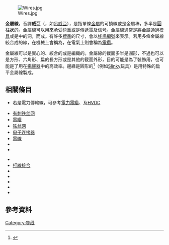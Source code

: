 [[File:Wires.jpg|thumb]]

'''金屬線'''，音譯'''威亞'''（{{Lang-en|Wire}}，如[[吊威亚|吊威亞]]），是指單條[[金屬|金屬]]的可撓線或是金屬棒，多半是[[圓柱狀|圓柱狀]]的。金屬線可以用來承受[[結構荷重|荷重]]或是傳遞[[電|電]]及[[信号_(信息论)|信号]]。金屬線通常是將金屬通過[[模具|模具]]或是{{le|引伸板|draw plate}}中的洞，{{le|引伸|drawing (manufacturing)}}而成。{{le|線規|Wire gauge}}有許多[[標準化|標準]]的尺寸，會以[[美国线规|线规編號]]來表示。若用多條金屬線絞合成的線，在機械上會稱為{{le|金屬索|wire rope}}，在電氣上則會稱為[[電纜|電纜]]。

金屬線可以是實心的、絞合的或是編織的。金屬線的截面多半是圓形，不過也可以是方形、六角形、扁的長方形或是其他的截面外形，目的可能是為了裝飾用，也可能是了用在[[揚聲器|揚聲器]]中的高效率{{le|音圈|voice coil}}。邊緣是圓形的<ref name=SwigerCoil>{{cite web|last=Swiger Coil Systems|title=Edgewound Coils|url=http://www.swigercoil.com/edge-wound-Coils_edge-bent-coils.asp|publisher=Swiger Coil Systems, A Wabtec Company|accessdate=1 January 2011|archive-url=https://web.archive.org/web/20101219053052/http://swigercoil.com/edge-wound-Coils_edge-bent-coils.asp#|archive-date=2010-12-19|dead-url=yes}}</ref>{{le|盤簧|coil spring}}（例如[[Slinky|Slinky]]玩具）是用特殊的扁平金屬線製成。

==相關條目==
*若是電力傳輸線，可參考[[電力電纜|電力電纜]]、{{le|高壓線|High-voltage cable}}及[[高壓直流輸電|HVDC]]
{{refbegin|2}}
*[[有刺铁丝网|有刺铁丝网]]
*[[電纜|電纜]]
*[[铁丝网|铁丝网]]
*[[电子连接器|电子连接器]]
*[[電線|電線]]
*{{le|利茲線|Litz wire}}
*{{le|鋼琴線|Piano wire}}
<!--*[[Razor_wire|Razor wire]]-->
<!--*[[THHN|THHN]]-->
*{{le|箔線|Tinsel wire}}
*[[打線接合|打線接合]]
*{{le|線規|Wire gauge}}
*{{le|鏈鏈接圍欄|Wire netting}}
*{{le|金屬索|wire rope}}
*{{le|繞絲珠寶|Wire wrapped jewelry}}
*{{le|沃拉斯頓線|Wollaston wire}}
{{refend}}

==參考資料==
{{reflist}}

{{Electronic components}}
{{Authority control}}
{{技術小作品}}

[[Category:导线|Category:导线]]
